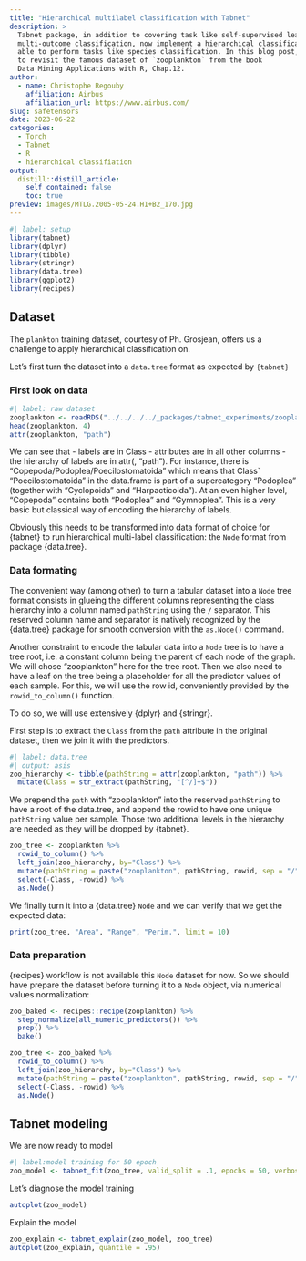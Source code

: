 ```yaml
---
title: "Hierarchical multilabel classification with Tabnet"
description: >
  Tabnet package, in addition to covering task like self-supervised learning and 
  multi-outcome classification, now implement a hierarchical classification head 
  able to perform tasks like species classification. In this blog post, we propose 
  to revisit the famous dataset of `zooplankton` from the book 
  Data Mining Applications with R, Chap.12.
author:
  - name: Christophe Regouby
    affiliation: Airbus
    affiliation_url: https://www.airbus.com/
slug: safetensors
date: 2023-06-22
categories:
  - Torch
  - Tabnet
  - R
  - hierarchical classifiation
output:
  distill::distill_article:
    self_contained: false
    toc: true
preview: images/MTLG.2005-05-24.H1+B2_170.jpg
---
```



```r
#| label: setup
library(tabnet)
library(dplyr)
library(tibble)
library(stringr)
library(data.tree)
library(ggplot2)
library(recipes)
```

## Dataset

The `plankton` training dataset, courtesy of Ph. Grosjean,  offers us a challenge to apply hierarchical classification on. 

Let's first turn the dataset into a `data.tree` format as expected by `{tabnet}`

### First look on data

```r
#| label: raw dataset
zooplankton <- readRDS("../../../../_packages/tabnet_experiments/zooplankton_train.rds")
head(zooplankton, 4)
attr(zooplankton, "path")
```

We can see that
   - labels are in Class
   - attributes are in all other columns
   - the hierarchy of labels are in attr(, "path"). For instance, there is "Copepoda/Podoplea/Poecilostomatoida" which means that Class` "Poecilostomatoida" in the data.frame is part of a supercategory "Podoplea" (together with "Cyclopoida" and "Harpacticoida"). At an even higher level, "Copepoda" contains both "Podoplea" and "Gymnoplea". This is a very basic but classical way of encoding the hierarchy of labels.
   
Obviously this needs to be transformed into data format of choice for {tabnet} to run hierarchical multi-label classification: the `Node` format from package {data.tree}. 


### Data formating

The convenient way (among other) to turn a tabular dataset into a `Node` tree format consists in glueing the different columns representing the class hierarchy into a column named `pathString` using the `/` separator. This reserved column name and separator is natively recognized by the {data.tree} package for smooth conversion with the `as.Node()` command. 

Another constraint to encode the tabular data into a `Node` tree is to have a tree root, i.e. a constant column being the parent of each node of the graph. We will chose "zooplankton" here for the tree root.
Then we also need to have a leaf on the tree being a placeholder for all the predictor values of each sample. For this, we will use the row id, conveniently provided by the `rowid_to_column()` function.

To do so, we will use extensively {dplyr} and {stringr}.

First step is to extract the `Class` from the `path` attribute in the original dataset, then we join it with the predictors.


```r
#| label: data.tree
#| output: asis
zoo_hierarchy <- tibble(pathString = attr(zooplankton, "path")) %>% 
  mutate(Class = str_extract(pathString, "[^/]+$"))
```

We prepend the `path` with "zooplankton" into the reserved `pathString` to have a root of the data.tree, and append the rowid to have one unique `pathString` value per sample. Those two additional levels in the hierarchy are needed as they will be dropped by {tabnet}.

```r
zoo_tree <- zooplankton %>% 
  rowid_to_column() %>% 
  left_join(zoo_hierarchy, by="Class") %>%
  mutate(pathString = paste("zooplankton", pathString, rowid, sep = "/")) %>% 
  select(-Class, -rowid) %>% 
  as.Node()
```

We finally turn it into a {data.tree} `Node` and we can verify that we get the expected data:


```r
print(zoo_tree, "Area", "Range", "Perim.", limit = 10)
```

### Data preparation

{recipes} workflow is not available this `Node` dataset for now. So we should have prepare the dataset before turning it to a `Node` object, via numerical values normalization: 
```r
zoo_baked <- recipes::recipe(zooplankton) %>% 
  step_normalize(all_numeric_predictors()) %>% 
  prep() %>% 
  bake()

zoo_tree <- zoo_baked %>% 
  rowid_to_column() %>% 
  left_join(zoo_hierarchy, by="Class") %>%
  mutate(pathString = paste("zooplankton", pathString, rowid, sep = "/")) %>% 
  select(-Class, -rowid) %>% 
  as.Node()
```



## Tabnet modeling

We are now ready to model

```r
#| label:model training for 50 epoch
zoo_model <- tabnet_fit(zoo_tree, valid_split = .1, epochs = 50, verbose = T, num_workers = 5L)
```

Let's diagnose the model training
```r
autoplot(zoo_model)
```

Explain the model
```r
zoo_explain <- tabnet_explain(zoo_model, zoo_tree)
autoplot(zoo_explain, quantile = .95)
```

